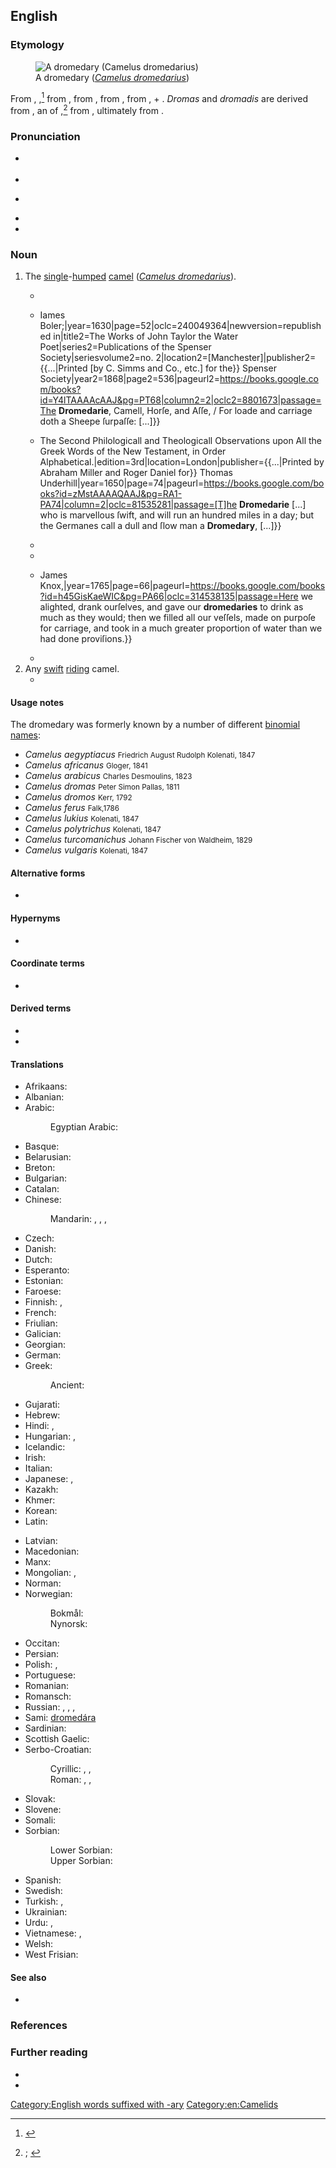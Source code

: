 ==English==
{{was wotd|2020|July|1}}

===Etymology===
[[File:Camelus dromedarius près de Mérindol 2.JPG|thumb|A dromedary (''[[Camelus dromedarius]]'')]]

{{root|en|ine-pro|*drem-}}
From {{inh|en|enm|dromedari}}, {{m|enm|dromedarie|t=dromedary; any camel}}{{nb...|dromadary, dromadayr, drombodary, dromendari, dromidare, dromidarie, dromider, dromodari, dromodarie, dromodarye, dromondari, dromondarie, dromondary, dromounday, dromydary, dromyder, drowmondere|otherforms=1}},<ref>{{R:MED Online|entry=dromedārī(e|pos=n|id=MED12677}}</ref> from {{der|en|fro|dromedaire}}, from {{der|en|LL.|dromedārius|t=kind of camel}}, from {{der|en|la|*dromadārius}}, from {{m|la|dromas}}, {{m|la|dromadis|t=dromedary}} + {{m|la|-ārius|pos=suffix forming {{glossary|noun}}s denoting agents of use}}. ''Dromas'' and ''dromadis'' are derived from {{der|en|grc|δρομᾰ́ς|t=running; dromedary}}, an {{glossary|ellipsis}} of {{m|grc|[[δρομὰς]] [[κάμηλος]]|t=running camel}},<ref>{{R:OED Online|pos=n|id=57840|date=1897|nodot=yes}}; {{R:Lexico|pos=n}}</ref> from {{m|grc|δρόμος|t=race, running; race course, track}}, ultimately from {{der|en|ine-pro|*drem-|t=to run}}.

===Pronunciation===
* {{a|RP}} {{IPA|en|/ˈdɹɒmɪdəɹi/|/ˈdɹɒmɪdɹi/|/ˈdrʌ-/|/-mə-/}}
* {{audio|en|En-uk-dromedary.oga|Audio (RP)}}
* {{a|GA}} {{IPA|en|/ˈdɹɑməˌdɛɹi/}}
* {{audio|en|En-us-dromedary.mp3|Audio (GA)}}
* {{hyphenation|en|drom|e|da|ry}}

===Noun===
{{en-noun}}

# The [[single]]-[[humped#Adjective|humped]] [[camel]] (''[[Camelus dromedarius]]'').
#: {{synonyms|en|Arabian camel|dromedarian|dromedary camel|Somali camel}}
#* {{quote-book|enm|editor=Edmund Brock|title=[[w:Alliterative Morte Arthure|Morte Arthure, or The Death of Arthur]]: Edited from [[w:Robert Thornton (scribe)|Robert Thornton]]’s [[w:Lincoln Thornton Manuscript|MS.]]{{nb...|in the Library of Lincoln Cathedral}}|edition=new|location=London|publisher=Published for the {{w|Early English Text Society}}, by [[w:Nicholas Trübner|N[icholas] Trübner & Co.]],{{nb...|60, Paternoster Row.}}|year=c. 1400|year_published=1871|lines=2940–2941|page=87|pageurl=https://books.google.com.sg/books?id=iXlMAAAAcAAJ&pg=PA87|oclc=|passage=The duke in his schelde and dreches no lengere, / Drawes hym a '''dromedarie''', with dredfull''e'' knyghtez; [...]|termlang=en|brackets=on}}
#* {{quote-book|en|author=John Taylor|authorlink=John Taylor (poet)|chapter=Taylors Pastorall, being Both Historicall and Satyricall.{{nb...|Or, The Noble Antiquitie of Shepheards, with the Profitable Use of Sheepe}}|title=All the Workes of Iohn Taylor the Water-poet.{{nb...|Being Sixty and Three in Number. Collected into One Volume by the Avthor: With Sundry New Additions, Corrected, Reuised, and Newly Imprinted, 1630.}}|location=London|publisher={{...|Printed by J[ohn] B[eale] [Elizabeth Allde, Bernard Alsop, and Thomas Fawcett] for}} Iames Boler;{{nb...|at the signe of the Marigold in Pauls Churchyard.}}|year=1630|page=52|oclc=240049364|newversion=republished in|title2=The Works of John Taylor the Water Poet{{nb...|Reprinted from the Folio Edition of 1630.}}|series2=Publications of the Spenser Society|seriesvolume2=no. 2|location2=[Manchester]|publisher2={{...|Printed [by C. Simms and Co., etc.] for the}} Spenser Society|year2=1868|page2=536|pageurl2=https://books.google.com/books?id=Y4lTAAAAcAAJ&pg=PT68|column2=2|oclc2=8801673|passage=The '''Dromedarie''', Camell, Horſe, and Aſſe, / For loade and carriage doth a Sheepe ſurpaſſe: [...]}}
#* {{quote-book|en|author=Edward Leigh|authorlink=Edward Leigh (writer)|entry={{lang|grc|Δρόμος}} [Drómos]|title=Critica Sacra in Two Parts: The First Containing Observations on All the Radices, or Primitive Hebrevv Words of the Old Testament, in Order Alphabetical. {{...|Wherein Both They (and Many Derivatives Also Issuing from Them) are Fully Opened Out of the Best Lexicographers and Scholiasts. The Second Edition Corrected, and Much Enlarged by the Authour.}} The Second Philologicall and Theologicall Observations upon All the Greek Words of the New Testament, in Order Alphabetical.{{nb...|Wherein Usually the Etymon of the Word is Given, Its Force and Emphasis Observed, and the Severall Exceptions of It in Scripture, and the Versions by Expositors are Set Down.}}|edition=3rd|location=London|publisher={{...|Printed by Abraham Miller and Roger Daniel for}} Thomas Underhill{{nb...|at the Anchor in Pauls Church-yard, near the little north-door.}}|year=1650|page=74|pageurl=https://books.google.com/books?id=zMstAAAAQAAJ&pg=RA1-PA74|column=2|oclc=81535281|passage=[T]he '''Dromedarie''' [...] who is marvellous ſwift, and will run an hundred miles in a day; but the Germanes call a dull and ſlow man a '''Dromedary''', [...]}}
#* {{RQ:Evelyn Memoirs|volume=I|entrydate=24 January 1651|page=249|passage=I went to see a '''Dromedarie''', a very monstrous beaste, much like the Camel but larger.}}
#* {{RQ:d'Urfey Don Quixote|part=I|act=I|scene=ii|page=6|passage=Oh, thou '''Dromedary''', thou Founder'd Mule, without a Pack-ſaddle; or what other foul Beaſt ſhall I call thee, for Man thou art not, nor haſt not been to me, Heaven knows the time when? Art not thou aſham'd to ſee me, thou Nincompoop?}}
#* {{quote-book|en|author=[Simon Berington]|title=The Adventures of Sig. Gaudentio di Lucca.{{nb...|Being the Substance of His Examination before the Fathers of the Inquisition at Bologna in Italy: Giving an Account of an Unknown Country in the Midst of the Deserts of Africa, the Origin and Antiquity of the People, Their Religion, Customs, and Laws. Copied from the Original Manuscript in St. Mark’s Library at Venice; with Critical Notes of the Learned Signor Rhedi. To which is Prefixed, a Letter of the Secretary of the Inquisition, Shewing the Reasons of Sig. Gaudentio’s Being Apprehended, and the Manner of It. Translated from the Italian.}}|location=Glasgow|publisher={{...|Printed by}} James Knox,{{nb...|and sold at his shop, near the head of the salt-mercat.}}|year=1765|page=66|pageurl=https://books.google.com/books?id=h45GisKaeWIC&pg=PA66|oclc=314538135|passage=Here we alighted, drank ourſelves, and gave our '''dromedaries''' to drink as much as they would; then we filled all our veſſels, made on purpoſe for carriage, and took in a much greater proportion of water than we had done proviſions.}}
#* {{RQ:Goldsmith History of the Earth|volume=IV|chapter=The Camel, and the Dromedary|page=280|passage=[T]he camel has two bunches upon his back, whereas the '''dromedary''' has but one; the latter alſo, is neither ſo large, nor ſo ſtrong, as the camel. Theſe two races, however, produce with each other, and the mixed breed formed between them is conſidered the beſt, the moſt patient, and the moſt indefatigable of all the kind.}}
# Any [[swift#Adjective|swift]] [[ride#Verb|riding]] camel.
#* {{RQ:Geneva Bible|book=Jeremiah|chapter=II|verse=23|folio=306|verso=yes|passage=[''T'']''hou art like'' a ſwift '''dromedarie''', that runneth by his wayes.}}

====Usage notes====
The dromedary was formerly known by a number of different [[binomial name]]s:

* ''Camelus aegyptiacus'' <small>Friedrich August Rudolph Kolenati, 1847</small>
* ''Camelus africanus'' <small>Gloger, 1841</small>
* ''Camelus arabicus'' <small>Charles Desmoulins, 1823</small>
* ''Camelus dromas'' <small>Peter Simon Pallas, 1811</small>
* ''Camelus dromos'' <small>Kerr, 1792</small>
* ''Camelus ferus'' <small>Falk,1786</small>
* ''Camelus lukius'' <small>Kolenati, 1847</small>
* ''Camelus polytrichus'' <small>Kolenati, 1847</small>
* ''Camelus turcomanichus'' <small>Johann Fischer von Waldheim, 1829</small>
* ''Camelus vulgaris'' <small>Kolenati, 1847</small>

====Alternative forms====
* {{l|en|dromedarie}} {{qualifier|obsolete}}

====Hypernyms====
* {{l|en|camel}}

====Coordinate terms====
* {{list:camelids/en}}

====Derived terms====
* {{l|en|dromedarian}}
* {{l|en|dromedarist}}

====Translations====
{{trans-top|single-humped camel}}
* Afrikaans: {{t|af|dromedaris}}
* Albanian: {{t|sq|gamilja}}
* Arabic: {{t|ar|جَمَل عَرَبِيّ|m|lit=Arabian camel}}
*: Egyptian Arabic: {{t|arz|هجين|m|tr=hagīn}}
* Basque: {{t+|eu|dromedario}}
* Belarusian: {{t|be|драмадэ́р|m}}
* Breton: {{t|br|dremedal|m}}
* Bulgarian: {{t|bg|едногъ́рба ками́ла|f}}
* Catalan: {{t|ca|dromedari|m}}
* Chinese:
*: Mandarin: {{t+|cmn|單峰駝}}, {{t+|cmn|单峰驼|tr=dānfēngtuó}}, {{t|cmn|單峰駱駝}}, {{t|cmn|单峰骆驼|tr=dānfēng luòtuo}}
* Czech: {{t+|cs|dromedár|m}}
* Danish: {{t|da|dromedar|c}}
* Dutch: {{t+|nl|dromedaris|m}}
* Esperanto: {{t|eo|dromedaro}}
* Estonian: {{t|et|dromedar}}
* Faroese: {{t|fo|dromedarur|m}}
* Finnish: {{t+|fi|dromedaari}}, {{t+|fi|yksikyttyräinen kameli}}
* French: {{t+|fr|dromadaire|m}}
* Friulian: {{t|fur|dromedari|m}}
* Galician: {{t+|gl|dromedario|m}}
* Georgian: {{t|ka|ცალკუზა აქლემი}}
* German: {{t+|de|Dromedar|n}}
* Greek: {{t|el|δρομάς|f}}
*: Ancient: {{t|grc|δρομάς|f}}
* Gujarati: {{t|gu|સાંઢણી|sc=Gujr}}
* Hebrew: {{t+|he|כרכרה|tr=khirkhôrah}}
* Hindi: {{t+|hi|ऊँट|m}}, {{t|hi|सांडनी|f}}
* Hungarian: {{t+|hu|dromedár}}, {{t|hu|egypúpú teve}}
* Icelandic: {{t|is|drómedari|m}}
* Irish: {{t|ga|dromadaire|m}}
* Italian: {{t+|it|dromedario|m}}
* Japanese: {{t|ja|ヒトコブラクダ|tr=hitokobu rakuda}}, {{t|ja|一瘤駱駝|tr=ひとこぶらくだ, hitokobu rakuda}}
* Kazakh: {{t|kk|нар}}
* Khmer: {{t|km|អូដ្ឋបូគមួយ}}
* Korean: {{t+|ko|단봉낙타}}
* Latin: {{t|la|dromedaria|f}}
{{trans-mid}}
* Latvian: {{t|lv|dromedārs|m}}
* Macedonian: {{t|mk|дромедар|m}}
* Manx: {{t|gv|drommeyder}}
* Mongolian: {{t|mn|ганц бөхт тэмээ}}, {{t|mn|наран тэмээ}}
* Norman: {{t|nrf|dromadaire|m}}
* Norwegian:
*: Bokmål: {{t+|nb|dromedar|m}}
*: Nynorsk: {{t|nn|dromedar|m}}
* Occitan: {{t+|oc|dromadari}}
* Persian: {{t+|fa|شتر|tr=šotor}}
* Polish: {{t+|pl|dromader|m}}, {{t|pl|wielbłąd jednogarbny|m}}
* Portuguese: {{t+|pt|dromedário|m}}
* Romanian: {{t+|ro|dromader}}
* Romansch: {{t|rm|dromedar}}
* Russian: {{t|ru|одного́рбый верблю́д|m}}, {{t+|ru|дромаде́р|m}}, {{t+|ru|дромеда́р|m}}, {{qualifier|camel or dromedary}} {{t+|ru|верблю́д|m}}
* Sami: [[dromedára]]
* Sardinian: {{t|sc|dromedàriu}}
* Scottish Gaelic: {{t|gd|dromadair|m}}
* Serbo-Croatian:
*: Cyrillic: {{t|sh|дромедар|m}}, {{t|sh|једногрба камила|f}}, {{t|sh|једногрба дева|f}}
*: Roman: {{t+|sh|dromedar|m}}, {{t|sh|jednogrba kamila|f}}, {{t|sh|jednogrba deva|f}}
* Slovak: {{t+|sk|dromedár|m}}
* Slovene: {{t+|sl|dromedar|m}}
* Somali: {{t-needed|so}}
* Sorbian:
*: Lower Sorbian: {{t|dsb|dromedar|m}}
*: Upper Sorbian: {{t|hsb|wjelbłud|m}}
* Spanish: {{t+|es|dromedario|m}}
* Swedish: {{t+|sv|dromedar}}
* Turkish: {{t+|tr|hecin}}, {{t+|tr|tek hörgüçlü deve}}
* Ukrainian: {{t|uk|дромаде́р|m}}
* Urdu: {{t|ur|اونٹ|m|tr=ū̃ṭ|sc=ur-Arab}}, {{t|ur|سانڈنی|f|tr=sāṇḍnī}}
* Vietnamese: {{t|vi|lạc đà một bướu}}, {{t|vi|lạc đà Ả Rập}}
* Welsh: {{t|cy|camel rhedeg}}
* West Frisian: {{t|fy|drommedaris}}
{{trans-bottom}}

====See also====
* {{l|en|ship of the desert}}

===References===
<references />

===Further reading===
* {{pedia}}
* {{projectlink|1911|Dromedary}}

[[Category:English words suffixed with -ary]]
[[Category:en:Camelids]]